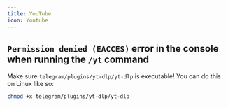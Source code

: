```yaml
---
title: YouTube
icon: Youtube
---
```

## `Permission denied (EACCES)` error in the console when running the `/yt` command

Make sure `telegram/plugins/yt-dlp/yt-dlp` is executable! You can do this on Linux like so:

```bash
chmod +x telegram/plugins/yt-dlp/yt-dlp
```
